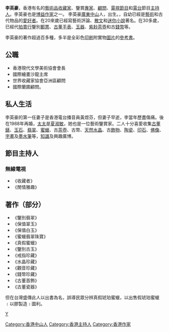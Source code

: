 '''李英豪'''，香港有名的[[藝術品|藝術品]][[收藏家|收藏家]]、鑒賞[[專家|專家]]、[[顧問|顧問]]、[[電視節目|電視節目]]和[[電台|電台]]節目[[主持人|主持人]]。李英豪也是[[博益|博益]][[作家|作家]]之一。 李英豪[[廣東|廣東]][[中山市|中山]]人，{{bd|1941年|}}出生。，自幼已經是[[藝術|藝術]]和古代物品的[[愛好者|愛好者]]。在20來歲已經寫藝術評論、[[散文|散文]]和[[迷你小說|迷你小說]]著名。在30多歲，已經代[[拍賣行|拍賣行]]鑒別[[郵票|郵票]]、[[古董|古董]][[手表|手表]]、[[玉器|玉器]]、[[紫砂壺|紫耖茶壺]]和古[[錢幣|錢幣]]等。

李英豪的著作超過百多種，多半是全彩色[[印刷|印刷]]附實物[[圖片|圖片]]的[[參考書|參考書]]。

==公職==
* 香港現代文學美術協會會長
* 國際繪畫沙龍主席
* 世界收藏家協會亞洲區顧問
* 國際蘭圃顧問。

==私人生活==
李英豪的第一任妻子是香港電台播音員黃煜芬，但妻子早逝，李當年歷盡傷痛。後在1988年再婚，[[太太|太太]]是[[夏淑敏|夏淑敏]]，她也是一位藝術鑒賞家。二人十分喜愛收集[[古董錶|古董錶]]、[[玉石|玉石]]、[[翡翠|翡翠]]、[[蜜蠟|蜜蠟]]、古[[茶壺|茶壺]]、古幣、[[天然|天然]][[水晶|水晶]]、古[[飾物|飾物]]、[[陶瓷|陶瓷]]、[[印石|印石]]、[[佛像|佛像]]、[[字畫|字畫]]及[[墨水筆|墨水筆]]等，[[知識|知識]]及興趣廣博。

==節目主持人==
===無線電視===
* 《收藏者》
* 《閒情雅趣》

==著作（部分）==
* 《鑒別翡翠》
* 《保值翠玉》
* 《保值白玉》
* 《蜜蠟翡翠珠寶》
* 《真假蜜蠟》
* 《鑒別古玉》
* 《戒指珍藏》
* 《水晶珍藏》
* 《觀音珍藏》
* 《錢幣珍藏》
* 《古董首飾》
* 《古董瓷器》

但在台灣盛傳此人以出書為名，誤導民眾分辨真假琥珀蜜蠟，以出售假琥珀蜜蠟﹝以膠製造﹞圖利。

[[Category:香港中山人|Category:香港中山人]]
[[Category:香港主持人|Category:香港主持人]]
[[Category:香港作家|Category:香港作家]]
[[category:李姓|Y]]